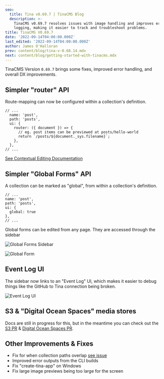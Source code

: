 ```yaml
---
seo:
  title: Tina v0.69.7 | TinaCMS Blog
  description: >-
    TinaCMS v0.69.7 resolves issues with image handling and improves error
    logging, making it easier to track and troubleshoot problems.
title: TinaCMS V0.69.7
date: '2022-09-14T04:00:00.000Z'
last_edited: '2022-09-14T04:00:00.000Z'
author: James O'Halloran
prev: content/blog/tina-v-0.68.14.mdx
next: content/blog/getting-started-with-tinacms.mdx
---
```


TinaCMS Version `0.69.7` brings some fixes, improved error handling, and overall DX improvements.

## Simpler "router" API

Route-mapping can now be configured within a collection's definition.

```tsx
// ...
  name: 'post',
  path: 'posts',
  ui: {
    router: ({ document }) => {
      // eg. post items can be previewed at posts/hello-world
      return `/posts/${document._sys.filename}`;
    },
  },
// ...
```

[See Contextual Editing Documentation](/docs/contextual-editing/overview)

## Simpler "Global Forms" API

A collection can be marked as "global", from within a collection's definition.

```tsx
// ...
name: 'post',
path: 'posts',
ui: {
  global: true
},
// ...
```

Global forms can be edited from any page. They are accessed through the sidebar

![Global Forms Sidebar](/img/blog/0.69.7/index-json.png)

![Global Form](/img/blog/0.69.7/global-form.png)

## Event Log UI

The sidebar now links to an "Event Log" UI, which makes it easier to debug things like the GitHub to Tina connection being broken.

![Event Log UI](/img/blog/0.69.7/event-log.png)

## S3 & "Digital Ocean Spaces" media stores

Docs are still in progress for this, but in the meantime you can check out the [S3 PR](https://github.com/tinacms/tinacms/pull/3124) & [Digital Ocean Spaces PR](https://github.com/tinacms/tinacms/pull/3102).

## Other Improvements & Fixes

* Fix for when collection paths overlap [see issue](https://github.com/tinacms/tinacms/issues/2947)
* Improved error outputs from the CLI builds
* Fix "create-tina-app" on Windows
* Fix large image previews being too large for the screen
